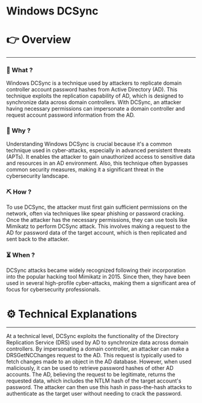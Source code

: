 # Windows DCSync


# 👉 Overview

---

### 👀 What ?

Windows DCSync is a technique used by attackers to replicate domain controller account password hashes from Active Directory (AD). This technique exploits the replication capability of AD, which is designed to synchronize data across domain controllers. With DCSync, an attacker having necessary permissions can impersonate a domain controller and request account password information from the AD.


### 🧐 Why ?

Understanding Windows DCSync is crucial because it's a common technique used in cyber-attacks, especially in advanced persistent threats (APTs). It enables the attacker to gain unauthorized access to sensitive data and resources in an AD environment. Also, this technique often bypasses common security measures, making it a significant threat in the cybersecurity landscape.


### ⛏️ How ?

To use DCSync, the attacker must first gain sufficient permissions on the network, often via techniques like spear phishing or password cracking. Once the attacker has the necessary permissions, they can use tools like Mimikatz to perform DCSync attack. This involves making a request to the AD for password data of the target account, which is then replicated and sent back to the attacker.


### ⏳ When ?

DCSync attacks became widely recognized following their incorporation into the popular hacking tool Mimikatz in 2015. Since then, they have been used in several high-profile cyber-attacks, making them a significant area of focus for cybersecurity professionals.


# ⚙️ Technical Explanations

---

At a technical level, DCSync exploits the functionality of the Directory Replication Service (DRS) used by AD to synchronize data across domain controllers. By impersonating a domain controller, an attacker can make a DRSGetNCChanges request to the AD. This request is typically used to fetch changes made to an object in the AD database. However, when used maliciously, it can be used to retrieve password hashes of other AD accounts. The AD, believing the request to be legitimate, returns the requested data, which includes the NTLM hash of the target account's password. The attacker can then use this hash in pass-the-hash attacks to authenticate as the target user without needing to crack the password.

